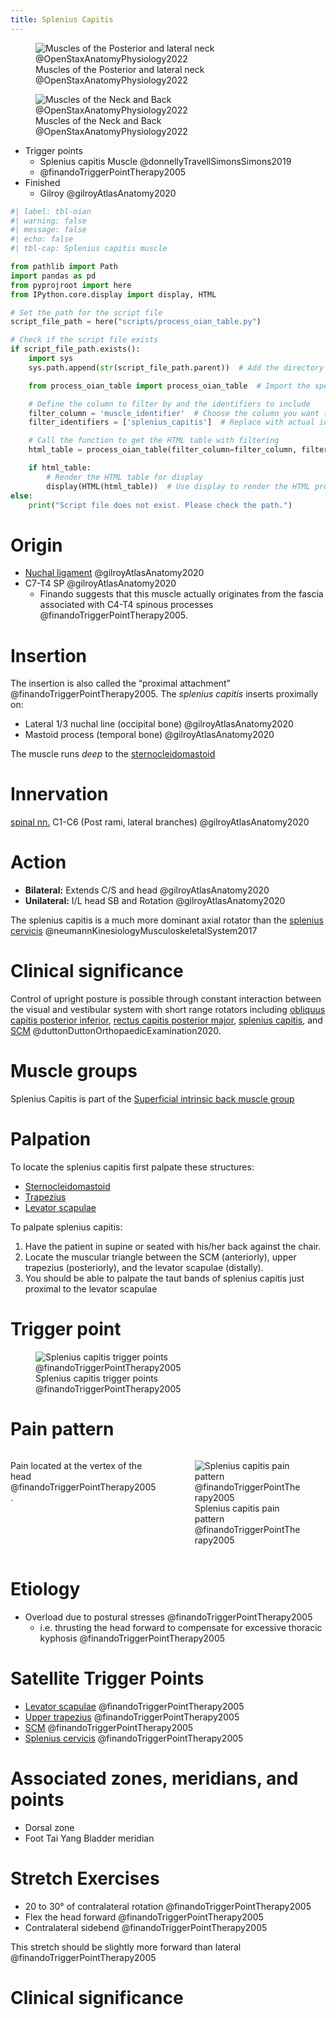```yaml
---
title: Splenius Capitis
---
```


![Muscles of the Posterior and lateral neck @OpenStaxAnatomyPhysiology2022](/The Archive/Images/OpenStax Anatomy and Physiology 2e/fig11.14 Posterior and Lateral Views of the Neck.jpeg){#fig-openstax-fig11.14}

![Muscles of the Neck and Back @OpenStaxAnatomyPhysiology2022](/The Archive/Images/OpenStax Anatomy and Physiology 2e/fig11.15 Muscles of the Neck and Back.jpeg){#fig-openstax-fig11.15}


::: {.callout title="Reading list"}

- Trigger points
    - Splenius capitis Muscle @donnellyTravellSimonsSimons2019
    - @finandoTriggerPointTherapy2005
- Finished
    - Gilroy @gilroyAtlasAnatomy2020

:::

```python
#| label: tbl-oian
#| warning: false
#| message: false
#| echo: false
#| tbl-cap: Splenius capitis muscle

from pathlib import Path
import pandas as pd
from pyprojroot import here
from IPython.core.display import display, HTML

# Set the path for the script file
script_file_path = here("scripts/process_oian_table.py")

# Check if the script file exists
if script_file_path.exists():
    import sys
    sys.path.append(str(script_file_path.parent))  # Add the directory of the script to the system path

    from process_oian_table import process_oian_table  # Import the specific function

    # Define the column to filter by and the identifiers to include
    filter_column = 'muscle_identifier'  # Choose the column you want to filter by
    filter_identifiers = ['splenius_capitis']  # Replace with actual identifiers you want to include

    # Call the function to get the HTML table with filtering
    html_table = process_oian_table(filter_column=filter_column, filter_identifiers=filter_identifiers)

    if html_table:
        # Render the HTML table for display
        display(HTML(html_table))  # Use display to render the HTML properly
else:
    print("Script file does not exist. Please check the path.")

```



# Origin {#origin}

- [Nuchal ligament]({{< var ref-nuchal-ligament.path >}}) @gilroyAtlasAnatomy2020
- C7-T4 SP @gilroyAtlasAnatomy2020
    - Finando suggests that this muscle actually originates from the fascia associated with C4-T4 spinous processes @finandoTriggerPointTherapy2005.

# Insertion {#insertion}

The insertion is also called the "proximal attachment" @finandoTriggerPointTherapy2005.
The *splenius capitis* inserts proximally on:

- Lateral 1/3 nuchal line (occipital bone) @gilroyAtlasAnatomy2020
- Mastoid process (temporal bone) @gilroyAtlasAnatomy2020

The muscle runs *deep* to the [sternocleidomastoid]({{< var ref-sternocleidomastoid.path >}})

# Innervation {#innervation}

[spinal nn.]({{< var ref-spinal-nerves.path >}}) C1-C6 (Post rami, lateral branches) @gilroyAtlasAnatomy2020

# Action {#action}

- **Bilateral:** Extends C/S and head @gilroyAtlasAnatomy2020
- **Unilateral:** I/L head SB and Rotation @gilroyAtlasAnatomy2020

::: {.callout-note}
The splenius capitis is a much more dominant axial rotator than the [splenius cervicis]({{< var ref-splenius-cervicis.action >}}) @neumannKinesiologyMusculoskeletalSystem2017
:::

# Clinical significance

Control of upright posture is possible through constant interaction between the visual and vestibular system with short range rotators including [obliquus capitis posterior inferior]({{< var ref-obliquus-capitis-posterior-inferior.path >}}), [rectus capitis posterior major]({{< var ref-rectus-capitis-posterior-major.path >}}), [splenius capitis]({{< var ref-splenius-capitis.path >}}), and [SCM]({{< var ref-sternocleidomastoid.path >}}) @duttonDuttonOrthopaedicExamination2020.

# Muscle groups
Splenius Capitis is part of the [Superficial intrinsic back muscle group]({{< var ref-oians >}}) 


# Palpation {#palpation}

To locate the splenius capitis first palpate these structures:

- [Sternocleidomastoid]({{< var ref-sternocleidomastoid.palpation >}})
- [Trapezius]({{< var ref-upper-trapezius.palpation >}})
- [Levator scapulae]({{< var ref-levator-scapulae.palpation >}})

To palpate splenius capitis:

1. Have the patient in supine or seated with his/her back against the chair.
1. Locate the muscular triangle between the SCM (anteriorly), upper trapezius (posteriorly), and the levator scapulae (distally).
1. You should be able to palpate the taut bands of splenius capitis just proximal to the levator scapulae

# Trigger point

![Splenius capitis trigger points @finandoTriggerPointTherapy2005](/The Archive/Anatomy/Skeletal Muscles/Muscles of the back/Superficial Intrinsic Back Muscles/Splenius capitis muscle/images/finandoTriggerPointTherapy2005 splenius capitis trigger points.png)

# Pain pattern

::: {.columns}
::: {.column}
Pain located at the vertex of the head @finandoTriggerPointTherapy2005.
:::
::: {.column}
![Splenius capitis pain pattern @finandoTriggerPointTherapy2005](/The Archive/Anatomy/Skeletal Muscles/Muscles of the back/Superficial Intrinsic Back Muscles/Splenius capitis muscle/images/finandoTriggerPointTherapy2005 splenius capitis pain pattern.png)
:::
:::


# Etiology

- Overload due to postural stresses @finandoTriggerPointTherapy2005
    - i.e. thrusting the head forward to compensate for excessive thoracic kyphosis @finandoTriggerPointTherapy2005

# Satellite Trigger Points

- [Levator scapulae]({{< var ref-levator-scapulae.path >}}) @finandoTriggerPointTherapy2005
- [Upper trapezius]({{< var ref-upper-trapezius.path >}}) @finandoTriggerPointTherapy2005
- [SCM]({{< var ref-sternocleidomastoid.path >}}) @finandoTriggerPointTherapy2005
- [Splenius cervicis]({{< var ref-splenius-cervicis.path >}}) @finandoTriggerPointTherapy2005

# Associated zones, meridians, and points

- Dorsal zone
- Foot Tai Yang Bladder meridian


# Stretch Exercises

- 20 to 30&deg; of contralateral rotation @finandoTriggerPointTherapy2005
- Flex the head forward @finandoTriggerPointTherapy2005
- Contralateral sidebend @finandoTriggerPointTherapy2005

::: {.callout-note}
This stretch should be slightly more forward than lateral @finandoTriggerPointTherapy2005
:::


# Clinical significance